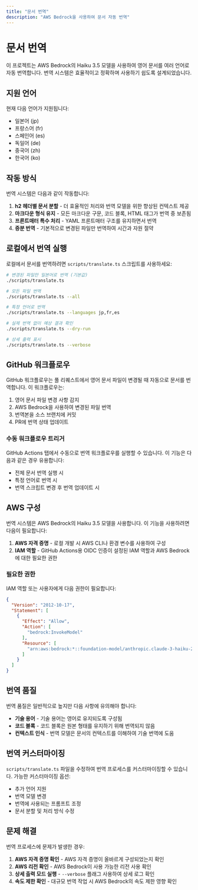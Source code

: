 ```yaml
---
title: "문서 번역"
description: "AWS Bedrock을 사용하여 문서 자동 번역"
---
```




# 문서 번역

이 프로젝트는 AWS Bedrock의 Haiku 3.5 모델을 사용하여 영어 문서를 여러 언어로 자동 번역합니다. 번역 시스템은 효율적이고 정확하며 사용하기 쉽도록 설계되었습니다.

## 지원 언어

현재 다음 언어가 지원됩니다:

- 일본어 (jp)
- 프랑스어 (fr)
- 스페인어 (es)
- 독일어 (de)
- 중국어 (zh)
- 한국어 (ko)

## 작동 방식

번역 시스템은 다음과 같이 작동합니다:

1. **h2 헤더별 문서 분할** - 더 효율적인 처리와 번역 모델을 위한 향상된 컨텍스트 제공
2. **마크다운 형식 유지** - 모든 마크다운 구문, 코드 블록, HTML 태그가 번역 중 보존됨
3. **프론트매터 특수 처리** - YAML 프론트매터 구조를 유지하면서 번역
4. **증분 번역** - 기본적으로 변경된 파일만 번역하여 시간과 자원 절약

## 로컬에서 번역 실행

로컬에서 문서를 번역하려면 `scripts/translate.ts` 스크립트를 사용하세요:

```bash
# 변경된 파일만 일본어로 번역 (기본값)
./scripts/translate.ts

# 모든 파일 번역
./scripts/translate.ts --all

# 특정 언어로 번역
./scripts/translate.ts --languages jp,fr,es

# 실제 번역 없이 예상 결과 확인
./scripts/translate.ts --dry-run

# 상세 출력 표시
./scripts/translate.ts --verbose
```

## GitHub 워크플로우

GitHub 워크플로우는 풀 리퀘스트에서 영어 문서 파일이 변경될 때 자동으로 문서를 번역합니다. 이 워크플로우는:

1. 영어 문서 파일 변경 사항 감지
2. AWS Bedrock을 사용하여 변경된 파일 번역
3. 번역본을 소스 브랜치에 커밋
4. PR에 번역 상태 업데이트

### 수동 워크플로우 트리거

GitHub Actions 탭에서 수동으로 번역 워크플로우를 실행할 수 있습니다. 이 기능은 다음과 같은 경우 유용합니다:

- 전체 문서 번역 실행 시
- 특정 언어로 번역 시
- 번역 스크립트 변경 후 번역 업데이트 시

## AWS 구성

번역 시스템은 AWS Bedrock의 Haiku 3.5 모델을 사용합니다. 이 기능을 사용하려면 다음이 필요합니다:

1. **AWS 자격 증명** - 로컬 개발 시 AWS CLI나 환경 변수를 사용하여 구성
2. **IAM 역할** - GitHub Actions용 OIDC 인증이 설정된 IAM 역할과 AWS Bedrock에 대한 필요한 권한

### 필요한 권한

IAM 역할 또는 사용자에게 다음 권한이 필요합니다:

```json
{
  "Version": "2012-10-17",
  "Statement": [
    {
      "Effect": "Allow",
      "Action": [
        "bedrock:InvokeModel"
      ],
      "Resource": [
        "arn:aws:bedrock:*::foundation-model/anthropic.claude-3-haiku-20240307-v1:0"
      ]
    }
  ]
}
```

## 번역 품질

번역 품질은 일반적으로 높지만 다음 사항에 유의해야 합니다:

- **기술 용어** - 기술 용어는 영어로 유지되도록 구성됨
- **코드 블록** - 코드 블록은 원본 형태를 유지하기 위해 번역되지 않음
- **컨텍스트 인식** - 번역 모델은 문서의 컨텍스트를 이해하여 기술 번역에 도움

## 번역 커스터마이징

`scripts/translate.ts` 파일을 수정하여 번역 프로세스를 커스터마이징할 수 있습니다. 가능한 커스터마이징 옵션:

- 추가 언어 지원
- 번역 모델 변경
- 번역에 사용되는 프롬프트 조정
- 문서 분할 및 처리 방식 수정

## 문제 해결

번역 프로세스에 문제가 발생한 경우:

1. **AWS 자격 증명 확인** - AWS 자격 증명이 올바르게 구성되었는지 확인
2. **AWS 리전 확인** - AWS Bedrock이 사용 가능한 리전 사용 확인
3. **상세 출력 모드 실행** - `--verbose` 플래그 사용하여 상세 로그 확인
4. **속도 제한 확인** - 대규모 번역 작업 시 AWS Bedrock의 속도 제한 영향 확인